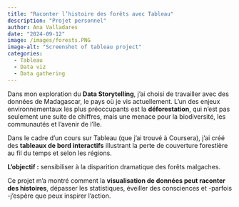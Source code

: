 ```yaml
---
title: "Raconter l’histoire des forêts avec Tableau"
description: "Projet personnel"
author: Ana Valladares
date: "2024-09-12"
image: /images/forests.PNG
image-alt: "Screenshot of tableau project"
categories:
  - Tableau
  - Data viz
  - Data gathering
---
```


Dans mon exploration du **Data Storytelling**, j’ai choisi de travailler avec des données de Madagascar, le pays où je vis actuellement. L’un des enjeux environnementaux les plus préoccupants est la **déforestation**, qui n’est pas seulement une suite de chiffres, mais une menace pour la biodiversité, les communautés et l’avenir de l’île.

Dans le cadre d’un cours sur Tableau (que j'ai trouvé à Coursera), j’ai créé des **tableaux de bord interactifs** illustrant la perte de couverture forestière au fil du temps et selon les régions.\

**L’objectif :** sensibiliser à la disparition dramatique des forêts malgaches.

Ce projet m’a montré comment la **visualisation de données peut raconter des histoires**, dépasser les statistiques, éveiller des consciences et -parfois -j'espère que peux inspirer l’action.
